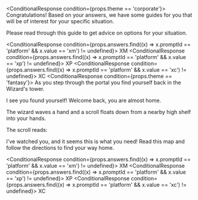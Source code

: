 
<ConditionalResponse condition={props.theme == 'corporate'}>
  Congratulations! Based on your answers, we have some guides for you that will be of interest for your specific situation.

Please read through this guide to get advice on options for your situation.

  <ConditionalResponse condition={props.answers.find((x) => x.promptId == 'platform' && x.value == 'xm') != undefined}>
    XM
  </ConditionalResponse>
  <ConditionalResponse condition={props.answers.find((x) => x.promptId == 'platform' && x.value == 'xp') != undefined}>
    XP
  </ConditionalResponse>
  <ConditionalResponse condition={props.answers.find((x) => x.promptId == 'platform' && x.value == 'xc') != undefined}>
    XC
  </ConditionalResponse>
</ConditionalResponse>
<ConditionalResponse condition={props.theme == 'fantasy'}>
  As you step through the portal you find yourself back in the Wizard's tower.

I see you found yourself! Welcome back, you are almost home.

The wizard waves a hand and a scroll floats down from a nearby high shelf into your hands.

The scroll reads:

I've watched you, and it seems this is what you need! Read this map and follow the directions to find your way home.

  <ConditionalResponse condition={props.answers.find((x) => x.promptId == 'platform' && x.value == 'xm') != undefined}>
    XM
  </ConditionalResponse>
  <ConditionalResponse condition={props.answers.find((x) => x.promptId == 'platform' && x.value == 'xp') != undefined}>
    XP
  </ConditionalResponse>
  <ConditionalResponse condition={props.answers.find((x) => x.promptId == 'platform' && x.value == 'xc') != undefined}>
    XC
  </ConditionalResponse>
</ConditionalResponse>
